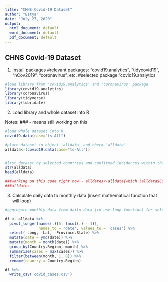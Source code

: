 ```yaml
---
title: "CHNS Covid-19 Dataset"
author: "Estya"
date: "July 27, 2020"
output:
  html_document: default
  word_document: default
  pdf_document: default
---
```

## CHNS Covid-19 Dataset

1) Install packages
#relevant packages: "covid19.analytics", "tidycovid19", "nCov2019", "coronavirus", etc.
#selected package:"covid19.analytics
```r
#load library from 'covid19.analytics' and 'coronavirus' package
library(covid19.analytics)
library(coronavirus)
library(tidyverse)
library(lubridate)
```
2) Load library and whole dataset into R

Notes: ### - means still working on this
```r
#load whole dataset into R
covid19.data(case="ts-All")

#place dataset in object 'alldata' and check 'alldata' 
alldata<-(covid19.data(case="ts-All"))


#list dataset by selected countries and confirmed incidences within these selected countries
str(alldata)
head(alldata)

###working on this code right now - alldates<-alldata[which (alldata$Country.Region=='Brunei','Cambodia','China','Indonesia', 'Japan','Korea,South','Malaysia','Singapore','Taiwan','Vietnam','Laos','Burma','India', 'Philippines','Thailand'), c(2,6:194)]
###alldates
```
3) Calculate daily data to monthly data (insert mathematical function that will loop)
```r
#aggregate monthly data from dailu data (to use loop function) for selected countries

df <- alldata %>%
  pivot_longer(names(.)[5: (ncol(.) - 1)], 
               names_to = 'date', values_to = 'cases') %>%
  select(-Long, -Lat, -Province.State) %>%
  mutate(date = ymd(date)) %>%
  mutate(month = month(date)) %>%
  group_by(Country.Region, month) %>%
  summarize(cases = max(cases)) %>%
  filter(between(month, 1, 8)) %>%
  rename(country = Country.Region)

df %>%
  write_csv('covid_cases.csv')
```
